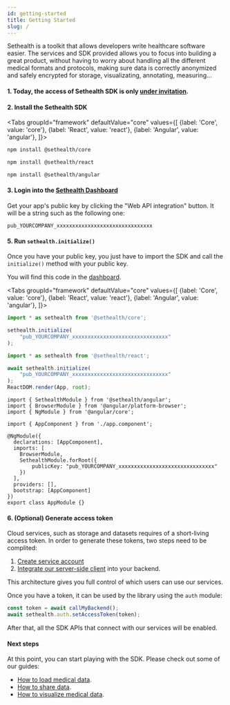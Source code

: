 ```yaml
---
id: getting-started
title: Getting Started
slug: /
---
```


Sethealth is a toolkit that allows developers write healthcare software easier. The services and SDK provided allows you to focus into building a great product, without having to worry about handling all the different medical formats and protocols, making sure data is correctly anonymized and safely encrypted for storage, visualizating, annotating, measuring...

#### 1. Today, the access of Sethealth SDK is only [under invitation](https://sethealth.typeform.com/to/hOvMvs).

#### 2. Install the Sethealth SDK

<Tabs
groupId="framework"
defaultValue="core"
values={[
    {label: 'Core', value: 'core'},
    {label: 'React', value: 'react'},
    {label: 'Angular', value: 'angular'},
]}>
<TabItem value="core">

```bash
npm install @sethealth/core
```

</TabItem>

<TabItem value="react">

```bash
npm install @sethealth/react
```

</TabItem>

<TabItem value="angular">

```bash
npm install @sethealth/angular
```

</TabItem>
</Tabs>


#### 3. Login into the [Sethealth Dashboard](https://dashboard.set.health)

Get your app's public key by clicking the "Web API integration" button.
It will be a string such as the following one:

```
pub_YOURCOMPANY_xxxxxxxxxxxxxxxxxxxxxxxxxxxxxxx
```


#### 5. Run `sethealth.initialize()`

Once you have your public key, you just have to import the SDK and call the `initialize()`
method with your public key.

You will find this code in the [dashboard](https://dashboard.set.health/admin/dashboard).

<Tabs
groupId="framework"
defaultValue="core"
values={[
    {label: 'Core', value: 'core'},
    {label: 'React', value: 'react'},
    {label: 'Angular', value: 'angular'},
]}>
<TabItem value="core">

```ts
import * as sethealth from '@sethealth/core';

sethealth.initialize(
    "pub_YOURCOMPANY_xxxxxxxxxxxxxxxxxxxxxxxxxxxxxxx"
);
```

</TabItem>

<TabItem value="react">

```ts
import * as sethealth from '@sethealth/react';

await sethealth.initialize(
    "pub_YOURCOMPANY_xxxxxxxxxxxxxxxxxxxxxxxxxxxxxxx"
);
ReactDOM.render(App, root);
```

</TabItem>

<TabItem value="angular">

```tsx
import { SethealthModule } from '@sethealth/angular';
import { BrowserModule } from '@angular/platform-browser';
import { NgModule } from '@angular/core';

import { AppComponent } from './app.component';

@NgModule({
  declarations: [AppComponent],
  imports: [
    BrowserModule,
    SethealthModule.forRoot({
        publicKey: "pub_YOURCOMPANY_xxxxxxxxxxxxxxxxxxxxxxxxxxxxxxx"
    })
  ],
  providers: [],
  bootstrap: [AppComponent]
})
export class AppModule {}
```

</TabItem>
</Tabs>

#### 6. (Optional) Generate access token

Cloud services, such as storage and datasets requires of a short-living access token.
In order to generate these tokens, two steps need to be complited:

1. [Create service account](dashboard/service-account#create-a-service-account)
2. [Integrate our server-side client](dashboard/service-account#using-service-account) into your backend.

This architecture gives you full control of which users can use our services.

Once you have a token, it can be used by the library using the `auth` module:

```ts
const token = await callMyBackend();
await sethealth.auth.setAccessToken(token);
```

After that, all the SDK APIs that connect with our services will be enabled.

#### Next steps

At this point, you can start playing with the SDK. Please check out some of our guides:

- [How to load medical data](guides/loading-medical-data).
- [How to share data](guides/sharing-data).
- [How to visualize medical data](guides/visualize-tomography).
